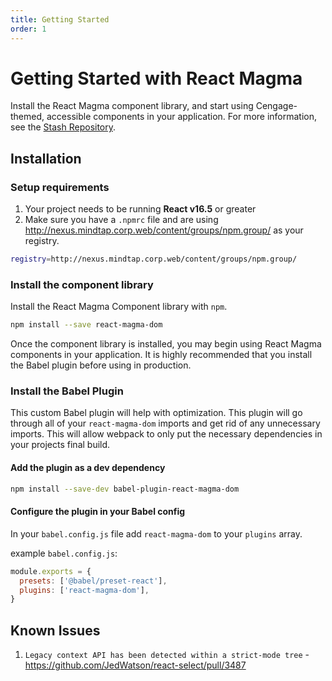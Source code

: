 ```yaml
---
title: Getting Started
order: 1
---
```


# Getting Started with React Magma

Install the React Magma component library, and start using Cengage-themed, accessible components in your application. For more information, see the [Stash Repository](http://stash.corp.web:7990/projects/FRONT/repos/react-magma/browse).

## Installation

### Setup requirements

1. Your project needs to be running **React v16.5** or greater
2. Make sure you have a `.npmrc` file and are using http://nexus.mindtap.corp.web/content/groups/npm.group/ as your registry.

```sh
registry=http://nexus.mindtap.corp.web/content/groups/npm.group/
```

### Install the component library

Install the React Magma Component library with `npm`.

```sh
npm install --save react-magma-dom
```

Once the component library is installed, you may begin using React Magma components in your application.  It is highly recommended that you install the Babel plugin before using in production.

### Install the Babel Plugin

This custom Babel plugin will help with optimization. This plugin will go through all of your `react-magma-dom` imports and get rid of any unnecessary imports. This will allow webpack to only put the necessary dependencies in your projects final build.

#### Add the plugin as a dev dependency

```sh
npm install --save-dev babel-plugin-react-magma-dom
```

#### Configure the plugin in your Babel config

In your `babel.config.js` file add `react-magma-dom` to your `plugins` array.

example `babel.config.js`:

```js
module.exports = {
  presets: ['@babel/preset-react'],
  plugins: ['react-magma-dom'],
}
```

## Known Issues

1. `Legacy context API has been detected within a strict-mode tree` - https://github.com/JedWatson/react-select/pull/3487